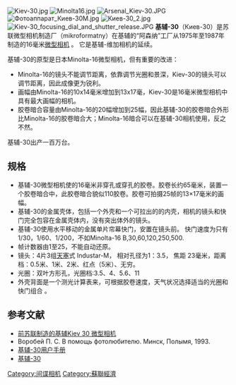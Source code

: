 {{no footnotes|time=2015-07-04T12:52:03+00:00}}
[[File:Kiev-30.jpg|thumb]]
[[File:Minolta16.jpg|thumb]]
[[File:Arsenal_Kiev-30.JPG|thumb]]
[[File:Фотоаппарат_Киев-30М.jpg|thumb]]
[[File:Киев-30_2.jpg|thumb]]
[[File:Kiev-30_focusing_dial_and_shutter_release.JPG|thumb]]
'''基辅-30'''（Киев-30）是苏联微型相机制造厂（mikroformatny）在基辅的“阿森纳”工厂从1975年至1987年制造的16毫米[[微型相机|微型相机]] 。 它是基辅-维加相机的延续。 


基辅-30的原型是日本Minolta-16微型相机，但有重要的改进：
*Minolta-16的镜头不能调节距离，依靠调节光圈和景深，Kiev-30的镜头可以调节距离，因此成像更为锐利。
*画幅由Minolta-16的10x14毫米增加到13x17毫，Kiev-30是16毫米微型相机中具有最大画幅的相机。
*胶卷暗合容量由Minolta-16的20幅增加到25幅，因此基辅-30的胶卷暗合外形比Minolta-16的胶卷暗合大；Minolta-16暗合可以在基辅-30相机使用，反之不然。

基辅-30出产一百万台。

==规格==
*基辅-30微型相机使的16毫米非穿孔或穿孔的胶卷。胶卷长约65毫米，装置一个胶卷暗合中，此胶卷暗合貌似110胶卷。胶卷可拍摄25帧的13×17毫米的画幅。 
*基辅-30的金属壳体，包括一个外壳和一个可拉出的的内壳，相机的镜头和快门完全包容在金属壳体内，没有突出体外的镜头。
*基辅-30使用水平移动的金属单片帘幕快门，安置在镜头前。 快门速度为只有1/30，1/60、1/200，不如Minolta-16 B,30,60,120,250,500. 
*帧计数器由1至25，不能自动还原。 
* 镜头：4片3组[[天塞|天塞]]式 Industar-M， 相对孔径为1：3.5， 焦距 23毫米，距离档：0.5米、1米、2米、红点（5米）、无穷。
* 光圈：双叶方形孔，光圈档:3.5、4、5.6、11
*外壳背面是一个测光计算表来，可根据胶卷速度，天气状况选择适当的光圈和快门组合 。

==参考文献==
*[http://toutiao.com/a4367582218/ 前苏联制造的基辅Kiev 30 微型相机] {{Wayback|url=http://toutiao.com/a4367582218/ |date=20150701012105 }}
*Воробей П. С. В помощь фотолюбителю. Минск, Полымя, 1993.
*[http://www.butkus.org/chinon/russian/kiev-30/kiev_30.htm  基辅-30用户手册] {{Wayback|url=http://www.butkus.org/chinon/russian/kiev-30/kiev_30.htm |date=20150704052817 }}
*[http://camerapedia.wikia.com/wiki/Kiev-30  基辅-30] {{Wayback|url=http://camerapedia.wikia.com/wiki/Kiev-30 |date=20150630041631 }}

[[Category:间谍相机|Category:间谍相机]]
[[Category:蘇聯經濟|Category:蘇聯經濟]]